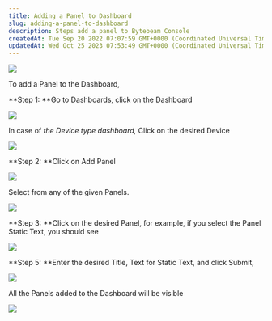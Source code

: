 ```yaml
---
title: Adding a Panel to Dashboard
slug: adding-a-panel-to-dashboard
description: Steps add a panel to Bytebeam Console
createdAt: Tue Sep 20 2022 07:07:59 GMT+0000 (Coordinated Universal Time)
updatedAt: Wed Oct 25 2023 07:53:49 GMT+0000 (Coordinated Universal Time)
---
```


![](https://usercontent.clueso.io/1f4455e0-789e-4beb-8cd9-4dac96bc47e4/049b24b7-77cf-4c22-a7ee-23ae98e570eb/567cf113-3cab-4799-810e-c7b45dbe90be/images/c2688230-aa0b-4b26-b2e4-bcbf16e58310.gif)

To add a Panel to the Dashboard,

**Step 1: **Go to Dashboards, click on the Dashboard

![](/assets/dmdA-fad0_xHxbS0nvw40_screenshot-4.jpeg)

In case of *the Device type dashboard,* Click on the desired Device

![](/assets/ZRXE9tqk0WqI20WCUQwlx_screenshot-5.jpeg)

**Step 2: **Click on Add Panel

![](/assets/6k1PpDJNNvFHFMEMOCuYg_screenshot-1.png)

Select from any of the given Panels.

![](/assets/UP8eGb176ydI9wU0b4JYu_screenshot-8.jpeg)

**Step 3: **Click on the desired Panel, for example, if you select the Panel Static Text, you should see

![](/assets/EoS9tnboO31PBuVeBLIzy_screenshot-10.jpeg)

**Step 5: **Enter the desired Title, Text for Static Text, and click Submit,

![](/assets/BQzrkX56NxPuwy30OVoKy_screenshot-12.jpeg)

All the Panels added to the Dashboard will be visible&#x20;

![](/assets/SkGfLLyeb6wb15lPihwb__screenshot-15.jpeg)

